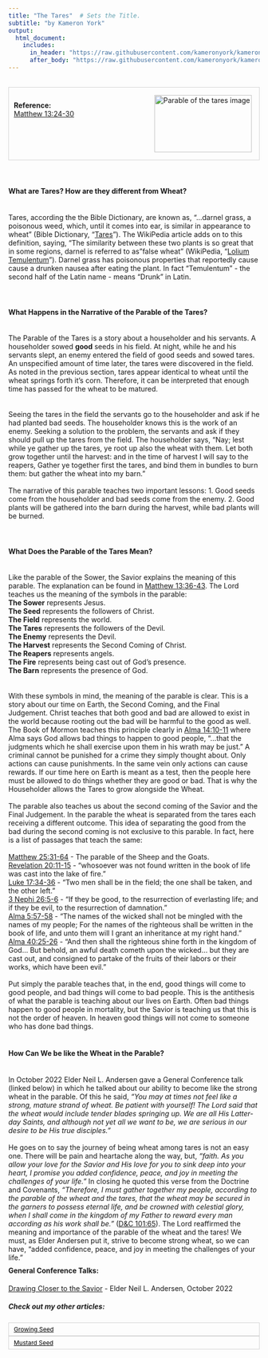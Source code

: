 ```yaml
---
title: "The Tares"  # Sets the Title.
subtitle: "by Kameron York"
output:
  html_document:
    includes:
      in_header: "https://raw.githubusercontent.com/kameronyork/kameronyork.github.io/main/parables/headers/tares-header.html"
      after_body: "https://raw.githubusercontent.com/kameronyork/kameronyork.github.io/main/parables/footer.html"
---
```

<br>
<div style="border: 1px solid lightgray; padding: 10px; overflow: hidden;">
<img src="https://raw.githubusercontent.com/kameronyork/kameronyork.github.io/main/docs/assets/tares.jpg" alt="Parable of the tares image" style="float: right; width: 195px; height: 115px; padding: 5px;">
<br>
<h4 style="text-align: left; margin: 0;">Reference:</h4>
<p style="text-align: left; margin: 0;">
<a href="https://www.churchofjesuschrist.org/study/scriptures/nt/matt/13?lang=eng&id=24-30#p24" target="_blank">Matthew 13:24-30</a>
</p>
</div>
<br>
<br>
<h4>What are Tares?  How are they different from Wheat?</h4>
<br>
Tares, according the the Bible Dictionary, are known as, "...darnel grass, a poisonous weed, which, until it comes into ear, is similar in appearance to wheat” (Bible Dictionary, "<a href = "https://www.churchofjesuschrist.org/study/scriptures/bd/tares.p1?lang=eng#p1">Tares</a>").  The WikiPedia article adds on to this definition, saying, "The similarity between these two plants is so great that in some regions, darnel is referred to as "false wheat" (WikiPedia, "<a href= "https://en.wikipedia.org/wiki/Lolium_temulentum#cite_ref-2">Lolium Temulentum</a>").  Darnel grass has poisonous properties that reportedly cause cause a drunken nausea after eating the plant.  In fact "Temulentum" - the second half of the Latin name - means "Drunk" in Latin.  
<br>
<br>
<h4>What Happens in the Narrative of the Parable of the Tares?</h4>
<br>
The Parable of the Tares is a story about a householder and his servants.  A householder sowed <b>good</b> seeds in his field.  At night, while he and his servants slept, an enemy entered the field of good seeds and sowed tares.  An unspecified amount of time later, the tares were discovered in the field.  As noted in the previous section, tares appear identical to wheat until the wheat springs forth it's corn.  Therefore, it can be interpreted that enough time has passed for the wheat to be matured.  
<br>
<br>
Seeing the tares in the field the servants go to the householder and ask if he had planted bad seeds.  The householder knows this is the work of an enemy.  Seeking a solution to the problem, the servants and ask if they should pull up the tares from the field.  The householder says, "Nay; lest while ye gather up the tares, ye root up also the wheat with them.  Let both grow together until the harvest: and in the time of harvest I will say to the reapers, Gather ye together first the tares, and bind them in bundles to burn them: but gather the wheat into my barn."
<br>
<br>
The narrative of this parable teaches two important lessons:  1. Good seeds come from the householder and bad seeds come from the enemy.  2. Good plants will be gathered into the barn during the harvest, while bad plants will be burned.  
<br>
<br>
<h4>What Does the Parable of the Tares Mean?</h4>
<br>
Like the parable of the Sower, the Savior explains the meaning of this parable.  The explanation can be found in <a href="https://www.churchofjesuschrist.org/study/scriptures/nt/matt/13?lang=eng&id=36-43#p36">Matthew 13:36-43</a>.  The Lord teaches us the meaning of the symbols in the parable:
<br>
<b>The Sower</b> represents Jesus.<br>
<b>The Seed</b> represents the followers of Christ.<br>
<b>The Field</b> represents the world.<br>
<b>The Tares</b> represents the followers of the Devil.<br>
<b>The Enemy</b> represents the Devil.<br>
<b>The Harvest</b> represents the Second Coming of Christ.<br>
<b>The Reapers</b> represents angels.<br>
<b>The Fire</b> represents being cast out of God's presence.<br>
<b>The Barn</b> represents the presence of God.<br>
<br>
<br>
With these symbols in mind, the meaning of the parable is clear.  This is a story about our time on Earth, the Second Coming, and the Final Judgement.  Christ teaches that both good and bad are allowed to exist in the world because rooting out the bad will be harmful to the good as well.  The Book of Mormon teaches this principle clearly in <a href="https://www.churchofjesuschrist.org/study/scriptures/bofm/alma/14?lang=eng&id=10-11#p11">Alma 14:10-11</a> where Alma says God allows bad things to happen to good people, "...that the judgments which he shall exercise upon them in his wrath may be just."  A criminal cannot be punished for a crime they simply thought about.  Only actions can cause punishments.  In the same vein only actions can cause rewards.  If our time here on Earth is meant as a test, then the people here must be allowed to do things whether they are good or bad.  That is why the Householder allows the Tares to grow alongside the Wheat.
<br>
<br>
The parable also teaches us about the second coming of the Savior and the Final Judgement.  In the parable the wheat is separated from the tares each receiving a different outcome.  This idea of separating the good from the bad during the second coming is not exclusive to this parable.  In fact, here is a list of passages that teach the same: <br>
<br>
<a href="https://www.churchofjesuschrist.org/study/scriptures/nt/matt/25?lang=eng&id=31-46#p31">Matthew 25:31-64</a> - The parable of the Sheep and the Goats.<br>
<a href="https://www.churchofjesuschrist.org/study/scriptures/nt/rev/20?lang=eng&id=11-15#p11">Revelation 20:11-15</a> - "whosoever was not found written in the book of life was cast into the lake of fire."<br>
<a href="https://www.churchofjesuschrist.org/study/scriptures/nt/Luke/17?lang=eng&id=34-36#p34">Luke 17:34-36</a> - "Two men shall be in the field; the one shall be taken, and the other left."<br>
<a href="https://www.churchofjesuschrist.org/study/scriptures/bofm/3-ne/26?lang=eng&id=5-6#p5">3 Nephi 26:5-6</a> - "If they be good, to the resurrection of everlasting life; and if they be evil, to the resurrection of damnation."<br>
<a href="https://www.churchofjesuschrist.org/study/scriptures/bofm/alma/5?lang=eng&id=57-58#p57">Alma 5:57-58</a> - "The names of the wicked shall not be mingled with the names of my people; For the names of the righteous shall be written in the book of life, and unto them will I grant an inheritance at my right hand."<br>
<a href="https://www.churchofjesuschrist.org/study/scriptures/bofm/alma/40?lang=eng&id=25-26#p25">Alma 40:25-26</a> - "And then shall the righteous shine forth in the kingdom of God... But behold, an awful death cometh upon the wicked... but they are cast out, and consigned to partake of the fruits of their labors or their works, which have been evil."<br>
<br>
Put simply the parable teaches that, in the end, good things will come to good people, and bad things will come to bad people.  This is the antithesis of what the parable is teaching about our lives on Earth.  Often bad things happen to good people in mortality, but the Savior is teaching us that this is not the order of heaven.  In heaven good things will not come to someone who has done bad things.
<br>
<br>
<h4>How Can We be like the Wheat in the Parable?</h4>
<br>
In October 2022 Elder Neil L. Andersen gave a General Conference talk (linked below) in which he talked about our ability to become like the strong wheat in the parable.  Of this he said, <i>"You may at times not feel like a strong, mature strand of wheat. Be patient with yourself! The Lord said that the wheat would include tender blades springing up. We are all His Latter-day Saints, and although not yet all we want to be, we are serious in our desire to be His true disciples."</i>
<br>
<br>
He goes on to say the journey of being wheat among tares is not an easy one.  There will be pain and heartache along the way, but, <i>"faith. As you allow your love for the Savior and His love for you to sink deep into your heart, I promise you added confidence, peace, and joy in meeting the challenges of your life."</i>  In closing he quoted this verse from the Doctrine and Covenants, <i>"Therefore, I must gather together my people, according to the parable of the wheat and the tares, that the wheat may be secured in the garners to possess eternal life, and be crowned with celestial glory, when I shall come in the kingdom of my Father to reward every man according as his work shall be."</i> (<a href="https://www.churchofjesuschrist.org/study/scriptures/dc-testament/dc/101?lang=eng&id=65#p65">D&C 101:65</a>).  The Lord reaffirmed the meaning and importance of the parable of the wheat and the tares!  We must, as Elder Andersen put it, strive to become strong wheat, so we can have, "added confidence, peace, and joy in meeting the challenges of your life."


<div style="margin-top: -10px;">
#### General Conference Talks:
<a href="https://www.churchofjesuschrist.org/study/general-conference/2022/10/35andersen" target="_blank">Drawing Closer to the Savior</a> - Elder Neil L. Andersen, October 2022


##### Check out my other articles:

<link rel="stylesheet" href="https://kameronyork.github.io/scripting/themify-icons/themify-icons.css">
<div class="container">
<div class="row">
<div class="col-12 text-md-left">
<nav class="pagination mt-3">
<a class="nav nav-prev" href="https://www.kameronyork.com/parables/growing-seed.html" style="background-color: transparent; color: black; padding: 5px 10px; border: 1px solid lightgray; cursor: pointer; white-space: nowrap; font-size: 12px; display: flex; align-items: center;" 
onmouseover="this.style.backgroundColor='lightgray';" 
onmouseout="this.style.backgroundColor='transparent';" 
onmousedown="this.style.backgroundColor='gray';" 
onmouseup="this.style.backgroundColor='lightgray';">
<i class="ti-arrow-left mr-2"></i>
<span style="display: none;" class="d-md-inline-block">Growing Seed</span>
<span style="display: inline-block;" class="d-md-none">Growing Seed</span>
</a>
<a class="nav nav-next ml-3" href="https://www.kameronyork.com/parables/mustard-seed.html" style="background-color: transparent; color: black; padding: 5px 10px; border: 1px solid lightgray; cursor: pointer; white-space: nowrap; font-size: 12px; display: flex; align-items: center;" 
onmouseover="this.style.backgroundColor='lightgray';" 
onmouseout="this.style.backgroundColor='transparent';" 
onmousedown="this.style.backgroundColor='gray';" 
onmouseup="this.style.backgroundColor='lightgray';">
<span style="display: none;" class="d-md-inline-block">Mustard Seed</span>
<span style="display: inline-block;" class="d-md-none">Mustard Seed</span>
<i class="ti-arrow-right ml-2"></i>
</a>
</nav>
</div>
</div>
</div>